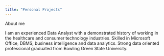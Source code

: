 ```yaml
---
title: "Personal Projects"
---
```


About me

I am an experienced Data Analyst with a demonstrated history of working in the healthcare and consumer technology industries. Skilled in Microsoft Office, DBMS, business intelligence and data analytics. Strong data oriented professional graduated from Bowling Green State University.
